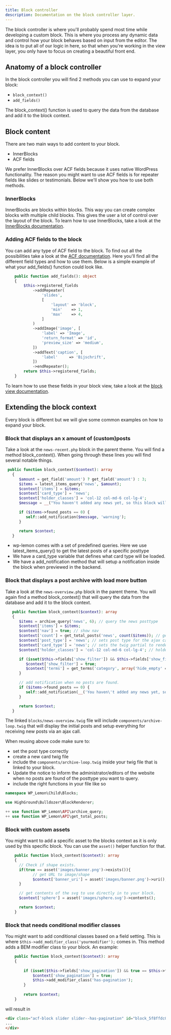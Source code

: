 ```yaml
---
title: Block controller
description: Documentation on the block controller layer.
---
```


The block controller is where you'll probably spend most time while developing a custom block. 
This is where you process any dynamic data and control how your block behaves based on input from the editor. 
The idea is to put all of our logic in here, so that when you're working in the view layer, you only have to focus on creating a beautiful front end.

## Anatomy of a block controller
In the block controller you will find 2 methods you can use to expand your block:
- `block_context()`
- `add_fields()`

The block_context() function is used to query the data from the database and add it to the block context.

## Block content
There are two main ways to add content to your block. 
- InnerBlocks
- ACF fields

We prefer InnerBlocks over ACF fields because it uses native WordPress functionality. 
The reason you might want to use ACF fields is for repeater fields like slides or testimonials. 
Below we'll show you how to use both methods.

### InnerBlocks
InnerBlocks are blocks within blocks. This way you can create complex blocks with multiple child blocks.
This gives the user a lot of control over the layout of the block.
To learn how to use InnerBlocks, take a look at the [InnerBlocks documentation](/blocks/innerblocks).

### Adding ACF fields to the block
You can add any type of ACF field to the block. To find out all the possibilities take a look at the [ACF documentation](https://github.com/StoutLogic/acf-builder/wiki/field-types).
Here you'll find all the different field types and how to use them.
Below is a simple example of what your add_fields() function could look like. 

```php
	public function add_fields(): object
	{
		$this->registered_fields
			->addRepeater(
				'slides',
				[
					'layout' => 'block',
					'min'    => 1,
					'max'    => 4,
				]
			)
			->addImage('image', [
				'label' => 'Image',
				'return_format' => 'id',
				'preview_size' => 'medium',
			])
			->addText('caption', [
				'label'     => 'Bijschrift',
			])
			->endRepeater();
		return $this->registered_fields;
	}
```

To learn how to use these fields in your block view, take a look at the [block view documentation](/blocks/block-view).

## Extending the block context

Every block is different but we will give some common examples on how to expand your block.

### Block that displays an x amount of (custom)posts

Take a look at the `news-recent.php` block in the parent theme. You will find a method block_context().
When going through these lines you will find several notable things.

```php lineNumbers=true
 public function block_context($context): array
   {
      $amount = get_field('amount') ? get_field('amount') : 3;
      $items = latest_items_query('news', $amount);
      $context['items'] = $items;
      $context['card_type'] = 'news';
      $context['holder_classes'] = 'col-12 col-md-6 col-lg-4';
      $message = __("You haven't added any news yet, so this block will be empty.", "wp-lemon");

      if ($items->found_posts == 0) {
         self::add_notification($message, 'warning');
      }

      return $context;
   }
```

- wp-lemon comes with a set of predefined queries. Here we use latest_items_query() to get the latest posts of a specific posttype
- We have a card_type variable that defines what card type will be loaded.
- We have a add_notification method that will setup a notification inside the block when previewed in the backend.

### Block that displays a post archive with load more button

Take a look at the `news-overview.php` block in the parent theme. You will again find a method block_context() that will query the data from the database and add it to the block context.

```php lineNumbers=true
   public function block_context($context): array
   {
      $items = archive_query('news', 6); // query the news posttype
      $context['items'] = $items;
      $context['nav'] = true; // show nav
      $context['count'] = get_total_posts('news', count($items)); // get a count array that feeds information to the postholder.
      $context['post_type'] = 'news'; // sets post type for the ajax calls.
      $context['card_type'] = 'news'; // sets the twig partial to render the actual posts in the loop.
      $context['holder_classes'] = 'col-12 col-md-6 col-lg-4'; // holder classes around the cards in the loop.

      if (isset($this->fields['show_filter']) && $this->fields['show_filter'] == true) {
         $context['show_filter'] = true;
         $context['terms'] = get_terms('category', array('hide_empty' => true));
      }

      // add notification when no posts are found.
      if ($items->found_posts == 0) {
         self::add_notification(__('You haven\'t added any news yet, so this block will be empty.', 'wp-lemon'), 'warning');
      }

      return $context;
   }
```

The linked `blocks/news-overview.twig` file will include `components/archive-loop.twig` that will display the initial posts and setup everything for receiving new posts via an ajax call.

When reusing above code make sure to:

- set the post type correctly
- create a new card twig file
- include the `components/archive-loop.twig` inside your twig file that is linked to your block.
- Update the notice to inform the administrator/editors of the website when no posts are found of the posttype you want to query.
- include the right functions in your file like so

```php lineNumbers=true
namespace WP_Lemon\Child\Blocks;

use HighGround\Bulldozer\BlockRenderer;

++ use function WP_Lemon\API\archive_query;
++ use function WP_Lemon\API\get_total_posts;
```

### Block with custom assets

You might want to add a specific asset to the blocks context as it is only used by this specific block. You can use the `asset()` helper function for that.

```php lineNumbers=true
	public function block_context($context): array
	{
      // Check if shape exists.
      if(true == asset('images/banner.png')->exists()){
            // get URL to image/shape
            $context['banner_uri'] = asset('images/banner.png')->uri();
      }

      // get contents of the svg to use directly in to your block.
      $context['sphere'] = asset('images/sphere.svg')->contents();

      return $context;
	}
```

### Block that needs conditional modifier classes

You might want to add conditional classes based on a field setting. This is where `$this->add_modifier_class('yourmodifier');` comes in.
This method adds a BEM modifier class to your block. An example:

```php lineNumbers=true
	public function block_context($context): array
	{
    
		if (isset($this->fields['show_pagination']) && true == $this->fields['show_pagination']) {
            $context['show_pagination'] = true;
            $this->add_modifier_class('has-pagination');
		}
    
		return $context;
	}
```

will result in

```html lineNumbers=true
<div class="acf-block slider slider--has-pagination" id="block_5f8ffdc0349e1">
...
</div>
```